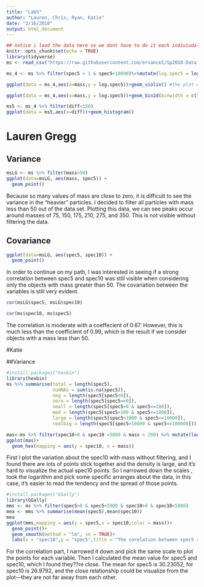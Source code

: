 ---
title: "Lab5"
author: "Lauren, Chris, Ryan, Katie"
date: "2/16/2018"
output: html_document
---

```{r setup, include=FALSE}
## notice i load the data here so we dont have to do it each indiviudally
knitr::opts_chunk$set(echo = TRUE)
library(tidyverse)
ms <- read_csv("https://raw.githubusercontent.com/ervance1/Sp2018-Data-Science-repo/master/ms.csv") # load the data
```


```{r}

ms_4 <- ms %>% filter(spec5 > 1 & spec5<10000)%>%mutate(log.spec5 = log10(spec5),log.spec10 =log10(spec10),diff = abs(spec5-spec10)) #create the new dataset

ggplot(data = ms_4,aes(x=mass,y = log.spec5))+geom_violin() #the plot of mass vs. log spec5

```

```{r}

ggplot(data = ms_4,aes(x=mass,y = log.spec5))+geom_bin2d(binwidth = c(5,0.1))

```

```{r}

ms5 <- ms_4 %>% filter(diff<150)
ggplot(data = ms5,aes(x=diff))+geom_histogram()
```



# Lauren Gregg
## Variance
```{r}
msLG <- ms %>% filter(mass>50)
ggplot(data=msLG, aes(mass, spec5)) + 
  geom_point()
```

Because so many values of mass are close to zero, it is difficult to see the variance in the "heavier" particles. I decided to filter all particles with mass less than 50 out of the data set. Plotting this data, we can see peaks occur around masses of 75, 150, 175, 210, 275, and 350. This is not visible without filtering the data.

## Covariance
```{r}
ggplot(data=msLG, aes(spec5, spec10)) +
  geom_point()
```

In order to continue on my path, I was interested in seeing if a strong correlation between spec5 and spec10 was still visible when considering only the objects with mass greater than 50. The covariation between the variables is still very evident. 

```{r}
cor(msLG$spec5, msLG$spec10)
```

```{r}
cor(ms$spec10, ms$spec5)
```

The correlation is moderate with a coeffecient of 0.67. However, this is much less than the coefficient of 0.99, which is the result if we consider objects with a mass less than 50.

#Katie

##Variance
```{r}
#install.packages("hexbin")
library(hexbin)
ms %>% summarise(total = length(spec5),
                 numNAs = sum(is.na(spec5)),
                 neg = length(spec5[spec5<0]), 
                 zero = length(spec5[spec5==0]),
                 small = length(spec5[spec5>0 & spec5<=100]),
                 med = length(spec5[spec5>100 & spec5<=1000]),
                 large = length(spec5[spec5>1000 & spec5<=10000]),
                 realbig = length(spec5[spec5>10000 & spec5<=100000]))

mas<-ms %>% filter(spec10>0 & spec10 <5000 & mass < 200) %>% mutate(log(spec10)) %>% arrange(desc(spec10))
ggplot(mas)+
  geom_hex(mapping = aes(y = spec10, x = mass))
```

First I plot the variation about the spec10 with mass without filtering, and I found there are lots of points stick together and the density is large, and it's hard to visualize the actual spec10 points. So I narrowed down the scales , took the logarithm and pick some specific arranges about the data, in this case, it's easier to read the tendency and the spread of those points.
```{r}
#install.packages("GGally")
library(GGally)
mms <- ms %>% filter(spec5>0 & spec5<5000 & spec10>0 & spec10<5000) 
mea <- mms %>% summarise(mean(spec5),mean(spec10))
mea
ggplot(mms,mapping = aes(y = spec5,x = spec10,color = mass))+
  geom_point()+
  geom_smooth(method = "lm", se = TRUE)+
  labs(x = "spec10",y = "spec5",title = "The corelation between spec5 and spec10, and their mean values are \n spec5:30.23052, spec10: 26.9792")
```
For the correlation part, I narrowed it down and pick the same scale to plot the points for each variable. Then I calculated the mean value for spec5 and spec10, which I found they??re close. The mean for spec5 is 30.23052, for spec10 is 26.9792, and the close relationship could be visualize from the plot---they are not far away from each other. 
